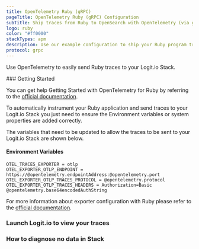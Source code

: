 ```yaml
---
title: OpenTelemetry Ruby (gRPC)
pageTitle: OpenTelemetry Ruby (gRPC) Configuration
subTitle: Ship traces from Ruby to OpenSearch with OpenTelemetry (via gRPC)
logo: ruby
color: "#ff0000"
stackTypes: apm
description: Use our example configuration to ship your Ruby program traces to OpenSearch. Send Ruby program traces to your Logit.io
protocol: grpc
---
```


Use OpenTelemetry to easily send Ruby traces to your Logit.io Stack.

<Steps>
  ### Getting Started

  You can get help Getting Started with OpenTelemetry for Ruby by referring to the 
  [official documentation](https://opentelemetry.io/docs/instrumentation/ruby/getting-started/). 

  To automatically instrument your Ruby application and send traces to your Logit.io 
  Stack you just need to ensure the Environment variables or system properties are added correctly.

  The variables that need to be updated to allow the traces to be sent to your Logit.io Stack are shown below.

  #### Environment Variables

  ```env copy /@opentelemetry.endpointAddress/ /@opentelemetry.port/ /@opentelemetry.protocol/ /@opentelemetry.base64encodedAuthString/
  OTEL_TRACES_EXPORTER = otlp
  OTEL_EXPORTER_OTLP_ENDPOINT = https://@opentelemetry.endpointAddress:@opentelemetry.port
  OTEL_EXPORTER_OTLP_TRACES_PROTOCOL = @opentelemetry.protocol
  OTEL_EXPORTER_OTLP_TRACES_HEADERS = Authorization=Basic @opentelemetry.base64encodedAuthString
  ```

  For more information about exporter configuration with Ruby please refer to the 
  [official documentation](https://opentelemetry.io/docs/instrumentation/ruby/exporters/).

  ### Launch Logit.io to view your traces

  <LaunchStack utmMedium="apm" utmCampaign="ruby" source="apm_ruby_grpc" />

  ### How to diagnose no data in Stack

  <DiagnoseNoData />
</Steps>